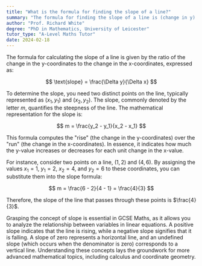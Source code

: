```yaml
---
title: "What is the formula for finding the slope of a line?"
summary: "The formula for finding the slope of a line is (change in y) / (change in x)."
author: "Prof. Richard White"
degree: "PhD in Mathematics, University of Leicester"
tutor_type: "A-Level Maths Tutor"
date: 2024-02-18
---
```


The formula for calculating the slope of a line is given by the ratio of the change in the y-coordinates to the change in the x-coordinates, expressed as:

$$
\text{slope} = \frac{\Delta y}{\Delta x}
$$

To determine the slope, you need two distinct points on the line, typically represented as $(x_1, y_1)$ and $(x_2, y_2)$. The slope, commonly denoted by the letter $m$, quantifies the steepness of the line. The mathematical representation for the slope is:

$$
m = \frac{y_2 - y_1}{x_2 - x_1}
$$

This formula computes the "rise" (the change in the y-coordinates) over the "run" (the change in the x-coordinates). In essence, it indicates how much the y-value increases or decreases for each unit change in the x-value.

For instance, consider two points on a line, $(1, 2)$ and $(4, 6)$. By assigning the values $x_1 = 1$, $y_1 = 2$, $x_2 = 4$, and $y_2 = 6$ to these coordinates, you can substitute them into the slope formula:

$$
m = \frac{6 - 2}{4 - 1} = \frac{4}{3}
$$

Therefore, the slope of the line that passes through these points is $\frac{4}{3}$.

Grasping the concept of slope is essential in GCSE Maths, as it allows you to analyze the relationship between variables in linear equations. A positive slope indicates that the line is rising, while a negative slope signifies that it is falling. A slope of zero represents a horizontal line, and an undefined slope (which occurs when the denominator is zero) corresponds to a vertical line. Understanding these concepts lays the groundwork for more advanced mathematical topics, including calculus and coordinate geometry.
    